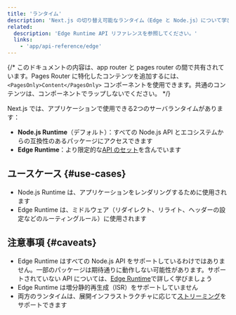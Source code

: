 ```yaml
---
title: 'ランタイム'
description: 'Next.js の切り替え可能なランタイム（Edge と Node.js）について学びましょう。'
related:
  description: 'Edge Runtime API リファレンスを参照してください。'
  links:
    - 'app/api-reference/edge'
---
```


{/* このドキュメントの内容は、app router と pages router の間で共有されています。Pages Router に特化したコンテンツを追加するには、`<PagesOnly>Content</PagesOnly>` コンポーネントを使用できます。共通のコンテンツは、コンポーネントでラップしないでください。 */}

Next.js では、アプリケーションで使用できる2つのサーバランタイムがあります：

- **Node.js Runtime**（デフォルト）：すべての Node.js API とエコシステムからの互換性のあるパッケージにアクセスできます
- **Edge Runtime**：より限定的な[API のセット](/docs/app/api-reference/edge)を含んでいます

## ユースケース {#use-cases}

- Node.js Runtime は、アプリケーションをレンダリングするために使用されます
- Edge Runtime は、ミドルウェア（リダイレクト、リライト、ヘッダーの設定などのルーティングルール）に使用されます

## 注意事項 {#caveats}

- Edge Runtime はすべての Node.js API をサポートしているわけではありません。一部のパッケージは期待通りに動作しない可能性があります。サポートされていない API については、[Edge Runtime](/docs/app/api-reference/edge#unsupported-apis)で詳しく学びましょう
- Edge Runtime は増分静的再生成（ISR）をサポートしていません
- 両方のランタイムは、展開インフラストラクチャに応じて[ストリーミング](/docs/app/building-your-application/routing/loading-ui-and-streaming)をサポートできます
